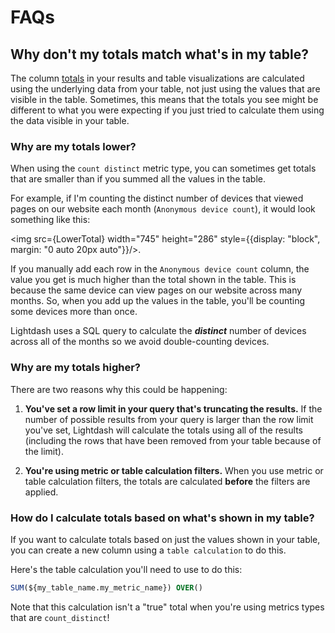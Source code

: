 
# FAQs

## Why don't my totals match what's in my table?

The column [totals](../guides/visualizing-your-results.mdx#totals) in your results and table visualizations are calculated using the underlying data from your table, not just using the values that are visible in the table. Sometimes, this means that the totals you see might be different to what you were expecting if you just tried to calculate them using the data visible in your table. 

### Why are my totals lower?

When using the `count distinct` metric type, you can sometimes get totals that are smaller than if you summed all the values in the table. 

For example, if I'm counting the distinct number of devices that viewed pages on our website each month (`Anonymous device count`), it would look something like this:

<img src={LowerTotal} width="745" height="286" style={{display: "block", margin: "0 auto 20px auto"}}/>.

If you manually add each row in the `Anonymous device count` column, the value you get is much higher than the total shown in the table. This is because the same device can view pages on our website across many months. So, when you add up the values in the table, you'll be counting some devices more than once. 

Lightdash uses a SQL query to calculate the **_distinct_** number of devices across all of the months so we avoid double-counting devices. 

### Why are my totals higher? 

There are two reasons why this could be happening:

1. **You've set a row limit in your query that's truncating the results.** If the number of possible results from your query is larger than the row limit you've set, Lightdash will calculate the totals using all of the results (including the rows that have been removed from your table because of the limit).

2. **You're using metric or table calculation filters.** When you use metric or table calculation filters, the totals are calculated **before** the filters are applied.

### How do I calculate totals based on what's shown in my table? 

If you want to calculate totals based on just the values shown in your table, you can create a new column using a `table calculation` to do this. 

Here's the table calculation you'll need to use to do this:

```sql
SUM(${my_table_name.my_metric_name}) OVER()
```

Note that this calculation isn't a "true" total when you're using metrics types that are `count_distinct`!
